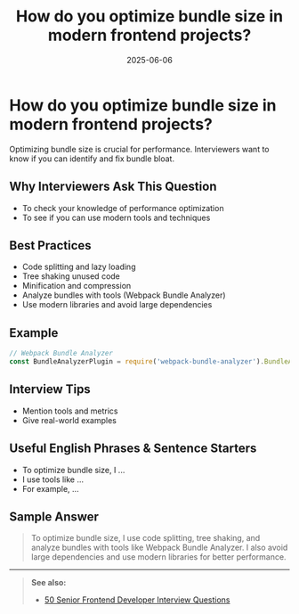 ﻿---
title: 'How do you optimize bundle size in modern frontend projects?'
date: '2025-06-06'
tags: ['interview', 'bundle size', 'optimization', 'frontend']
draft: false
summary: 'Best practices for optimizing bundle size in frontend projects, with examples and interview tips.'
authors: ['default']
layout: PostSimple
---

# How do you optimize bundle size in modern frontend projects?

Optimizing bundle size is crucial for performance. Interviewers want to know if you can identify and fix bundle bloat.

## Why Interviewers Ask This Question

- To check your knowledge of performance optimization
- To see if you can use modern tools and techniques

## Best Practices

- Code splitting and lazy loading
- Tree shaking unused code
- Minification and compression
- Analyze bundles with tools (Webpack Bundle Analyzer)
- Use modern libraries and avoid large dependencies

## Example

```js
// Webpack Bundle Analyzer
const BundleAnalyzerPlugin = require('webpack-bundle-analyzer').BundleAnalyzerPlugin
```

## Interview Tips

- Mention tools and metrics
- Give real-world examples

## Useful English Phrases & Sentence Starters

- To optimize bundle size, I ...
- I use tools like ...
- For example, ...

## Sample Answer

> To optimize bundle size, I use code splitting, tree shaking, and analyze bundles with tools like Webpack Bundle Analyzer. I also avoid large dependencies and use modern libraries for better performance.

---

> **See also:**
>
> - [50 Senior Frontend Developer Interview Questions](./50-frontend-developer-interview-questions)
